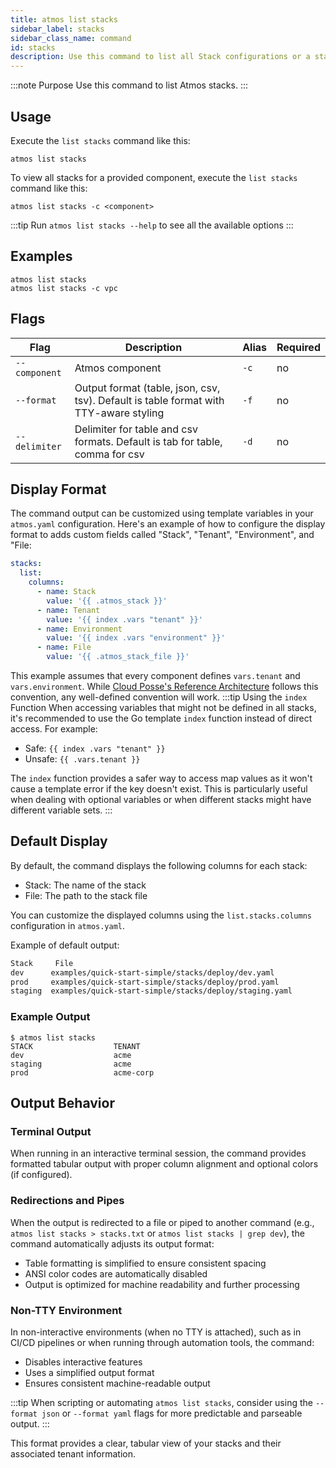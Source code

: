 ```yaml
---
title: atmos list stacks
sidebar_label: stacks
sidebar_class_name: command
id: stacks
description: Use this command to list all Stack configurations or a stack of a specified component.
---
```


:::note Purpose
Use this command to list Atmos stacks.
:::

<Screengrab title="atmos list stacks --help" slug="atmos-list-stacks--help" />

## Usage

Execute the `list stacks` command like this:

```shell
atmos list stacks
```

To view all stacks for a provided component, execute the `list stacks` command like this:

```shell
atmos list stacks -c <component>
```

:::tip
Run `atmos list stacks --help` to see all the available options
:::

## Examples

```shell
atmos list stacks
atmos list stacks -c vpc
```

## Flags

| Flag             | Description                                                                                                                                                                                                                               | Alias | Required |
|------------------|-----------------------------------------------------------------------------------------------------------------------------------------------------------------------------------------------------------------------------------------|-------|----------|
| `--component`    | Atmos component                                                                                                                                                                                                                         | `-c`  | no       |
| `--format`      | Output format (table, json, csv, tsv). Default is table format with TTY-aware styling                                                                                                                                                    | `-f`  | no       |
| `--delimiter`   | Delimiter for table and csv formats. Default is tab for table, comma for csv                                                                                                                                                           | `-d`  | no       |

## Display Format

The command output can be customized using template variables in your `atmos.yaml` configuration. Here's an example of how to configure the display format to adds custom fields called "Stack", "Tenant", "Environment", and "File:

```yaml
stacks:
  list:
    columns:
      - name: Stack
        value: '{{ .atmos_stack }}'
      - name: Tenant
        value: '{{ index .vars "tenant" }}'
      - name: Environment
        value: '{{ index .vars "environment" }}'
      - name: File
        value: '{{ .atmos_stack_file }}'
```

This example assumes that every component defines `vars.tenant` and `vars.environment`. While [Cloud Posse's Reference Architecture](https://docs.cloudposse.com) follows this convention, any well-defined convention will work.
:::tip Using the `index` Function
When accessing variables that might not be defined in all stacks, it's recommended to use the Go template `index` function instead of direct access. For example:

- Safe: `{{ index .vars "tenant" }}`
- Unsafe: `{{ .vars.tenant }}`

The `index` function provides a safer way to access map values as it won't cause a template error if the key doesn't exist. This is particularly useful when dealing with optional variables or when different stacks might have different variable sets.
:::

## Default Display

By default, the command displays the following columns for each stack:
- Stack: The name of the stack
- File: The path to the stack file

You can customize the displayed columns using the `list.stacks.columns` configuration in `atmos.yaml`.

Example of default output:
```bash
Stack     File
dev      examples/quick-start-simple/stacks/deploy/dev.yaml
prod     examples/quick-start-simple/stacks/deploy/prod.yaml
staging  examples/quick-start-simple/stacks/deploy/staging.yaml
```

### Example Output

```shell
$ atmos list stacks
STACK                  TENANT
dev                    acme
staging                acme
prod                   acme-corp
```

## Output Behavior

### Terminal Output
When running in an interactive terminal session, the command provides formatted tabular output with proper column alignment and optional colors (if configured).

### Redirections and Pipes
When the output is redirected to a file or piped to another command (e.g., `atmos list stacks > stacks.txt` or `atmos list stacks | grep dev`), the command automatically adjusts its output format:

- Table formatting is simplified to ensure consistent spacing
- ANSI color codes are automatically disabled
- Output is optimized for machine readability and further processing

### Non-TTY Environment
In non-interactive environments (when no TTY is attached), such as in CI/CD pipelines or when running through automation tools, the command:

- Disables interactive features
- Uses a simplified output format
- Ensures consistent machine-readable output

:::tip
When scripting or automating `atmos list stacks`, consider using the `--format json` or `--format yaml` flags for more predictable and parseable output.
:::

This format provides a clear, tabular view of your stacks and their associated tenant information.

